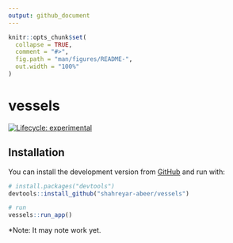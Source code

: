 ```yaml
---
output: github_document
---
```


<!-- README.md is generated from README.Rmd. Please edit that file -->

```r
knitr::opts_chunk$set(
  collapse = TRUE,
  comment = "#>",
  fig.path = "man/figures/README-",
  out.width = "100%"
)
```

# vessels

<!-- badges: start -->
[![Lifecycle: experimental](https://img.shields.io/badge/lifecycle-experimental-orange.svg)](https://www.tidyverse.org/lifecycle/#experimental)
<!-- badges: end -->


## Installation


You can install the development version from [GitHub](https://github.com/) and run with:

``` r
# install.packages("devtools")
devtools::install_github("shahreyar-abeer/vessels")

# run
vessels::run_app()
```

*Note: It may note work yet.